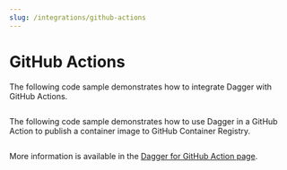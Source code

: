 ```yaml
---
slug: /integrations/github-actions
---
```


# GitHub Actions

The following code sample demonstrates how to integrate Dagger with GitHub Actions.

```yaml title=".github/workflows/dagger.yml" file=./snippets/actions.yml
```

The following code sample demonstrates how to use Dagger in a GitHub Action to publish a container image to GitHub Container Registry.

```yaml title=".github/workflows/dagger.yml" file=./snippets/actions-ghcr.yml
```


More information is available in the [Dagger for GitHub Action page](https://github.com/marketplace/actions/dagger-for-github).
